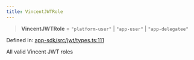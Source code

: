 ```yaml
---
title: VincentJWTRole
---
```


> **VincentJWTRole** = `"platform-user"` \| `"app-user"` \| `"app-delegatee"`

Defined in: [app-sdk/src/jwt/types.ts:111](https://github.com/LIT-Protocol/Vincent/blob/24971b3553e0b3a0f81730455f8a1892791091ad/packages/libs/app-sdk/src/jwt/types.ts#L111)

All valid Vincent JWT roles
